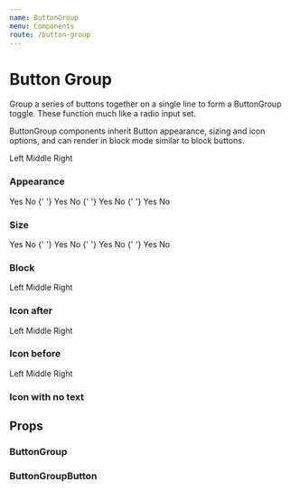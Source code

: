 ```yaml
---
name: ButtonGroup
menu: Components
route: /button-group
---
```



# Button Group

Group a series of buttons together on a single line to form a ButtonGroup toggle. These function much like a radio input set.

ButtonGroup components inherit Button appearance, sizing and icon options, and can render in block mode similar to block buttons.

<Playground>
	<ButtonGroup name="example-buttongroup">
		<ButtonGroupButton>Left</ButtonGroupButton>
		<ButtonGroupButton>Middle</ButtonGroupButton>
		<ButtonGroupButton>Right</ButtonGroupButton>
	</ButtonGroup>
</Playground>

### Appearance

<Playground>
	<ButtonGroup appearance="primary" name="example-buttongroup-primary">
		<ButtonGroupButton>Yes</ButtonGroupButton>
		<ButtonGroupButton>No</ButtonGroupButton>
	</ButtonGroup>{' '}
	<ButtonGroup appearance="hero" name="example-buttongroup-hero">
		<ButtonGroupButton>Yes</ButtonGroupButton>
		<ButtonGroupButton>No</ButtonGroupButton>
	</ButtonGroup>{' '}
	<ButtonGroup appearance="neutral" name="example-buttongroup-neutral">
		<ButtonGroupButton>Yes</ButtonGroupButton>
		<ButtonGroupButton>No</ButtonGroupButton>
	</ButtonGroup>{' '}
	<ButtonGroup appearance="faint" name="example-buttongroup-faint">
		<ButtonGroupButton>Yes</ButtonGroupButton>
		<ButtonGroupButton>No</ButtonGroupButton>
	</ButtonGroup>
</Playground>

### Size

<Playground>
	<ButtonGroup size="small" name="example-buttongroup-small">
		<ButtonGroupButton>Yes</ButtonGroupButton>
		<ButtonGroupButton>No</ButtonGroupButton>
	</ButtonGroup>{' '}
	<ButtonGroup size="medium" name="example-buttongroup-medium">
		<ButtonGroupButton>Yes</ButtonGroupButton>
		<ButtonGroupButton>No</ButtonGroupButton>
	</ButtonGroup>{' '}
	<ButtonGroup size="large" name="example-buttongroup-large">
		<ButtonGroupButton>Yes</ButtonGroupButton>
		<ButtonGroupButton>No</ButtonGroupButton>
	</ButtonGroup>{' '}
	<ButtonGroup size="xlarge" name="example-buttongroup-xlarge">
		<ButtonGroupButton>Yes</ButtonGroupButton>
		<ButtonGroupButton>No</ButtonGroupButton>
	</ButtonGroup>
</Playground>

### Block

<Playground>
	<ButtonGroup name="example-buttongroup-block" block>
		<ButtonGroupButton>Left</ButtonGroupButton>
		<ButtonGroupButton>Middle</ButtonGroupButton>
		<ButtonGroupButton>Right</ButtonGroupButton>
	</ButtonGroup>
</Playground>

### Icon after

<Playground>
	<ButtonGroup name="example-buttongroup-block">
		<ButtonGroupButton iconAfter={InfoIcon}>Left</ButtonGroupButton>
		<ButtonGroupButton iconAfter={InfoIcon}>Middle</ButtonGroupButton>
		<ButtonGroupButton iconAfter={InfoIcon}>Right</ButtonGroupButton>
	</ButtonGroup>
</Playground>

### Icon before

<Playground>
	<ButtonGroup name="example-buttongroup-block">
		<ButtonGroupButton iconBefore={InfoIcon}>Left</ButtonGroupButton>
		<ButtonGroupButton iconBefore={InfoIcon}>Middle</ButtonGroupButton>
		<ButtonGroupButton iconBefore={InfoIcon}>Right</ButtonGroupButton>
	</ButtonGroup>
</Playground>

### Icon with no text

<Playground>
	<ButtonGroup name="example-buttongroup-block">
		<ButtonGroupButton iconAfter={InfoIcon} />
		<ButtonGroupButton iconAfter={InfoIcon} />
		<ButtonGroupButton iconAfter={InfoIcon} />
	</ButtonGroup>
</Playground>

## Props

### ButtonGroup

<PropsTable of={ButtonGroup} />

### ButtonGroupButton

<PropsTable of={ButtonGroupButton} />
